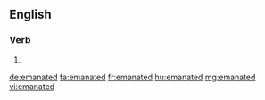 ==English==

===Verb===
{{head|en|verb form}}

# {{en-past of|emanate}}

[[de:emanated]]
[[fa:emanated]]
[[fr:emanated]]
[[hu:emanated]]
[[mg:emanated]]
[[vi:emanated]]